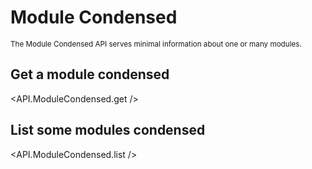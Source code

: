 
# Module Condensed

<sub>
  The Module Condensed API serves minimal information about one or many modules.
</sub>

## Get a module condensed

<API.ModuleCondensed.get />

## List some modules condensed

<API.ModuleCondensed.list />
